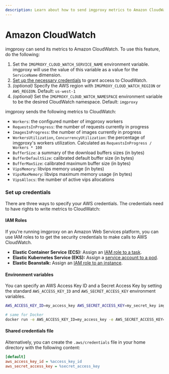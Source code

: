 ```yaml
---
description: Learn about how to send imgproxy metrics to Amazon CloudWatch
---
```


# Amazon CloudWatch

imgproxy can send its metrics to Amazon CloudWatch. To use this feature, do the following:

1. Set the `IMGPROXY_CLOUD_WATCH_SERVICE_NAME` environment variable. imgproxy will use the value of this variable as a value for the `ServiceName` dimension.
2. [Set up the necessary credentials](#set-up-credentials) to grant access to CloudWatch.
3. _(optional)_ Specify the AWS region with `IMGPROXY_CLOUD_WATCH_REGION` or `AWS_REGION`. Default: `us-west-1`
4. _(optional)_ Set the `IMGPROXY_CLOUD_WATCH_NAMESPACE` environment variable to be the desired CloudWatch namespace. Default: `imgproxy`

imgproxy sends the following metrics to CloudWatch:

* `Workers`: the configured number of imgproxy workers
* `RequestsInProgress`: the number of requests currently in progress
* `ImagesInProgress`: the number of images currently in progress
* `WorkersUtilization`, `ConcurrencyUtilization`: the percentage of imgproxy's workers utilization. Calculated as `RequestsInProgress / Workers * 100`
* `BufferSize`: a summary of the download buffers sizes (in bytes)
* `BufferDefaultSize`: calibrated default buffer size (in bytes)
* `BufferMaxSize`: calibrated maximum buffer size (in bytes)
* `VipsMemory`: libvips memory usage (in bytes)
* `VipsMaxMemory`: libvips maximum memory usage (in bytes)
* `VipsAllocs`: the number of active vips allocations

### Set up credentials

There are three ways to specify your AWS credentials. The credentials need to have rights to write metrics to CloudWatch:

#### IAM Roles

If you're running imgproxy on an Amazon Web Services platform, you can use IAM roles to to get the security credentials to make calls to AWS CloudWatch.

* **Elastic Container Service (ECS):** Assign an [IAM role to a task](https://docs.aws.amazon.com/AmazonECS/latest/developerguide/task-iam-roles.html).
* **Elastic Kubernetes Service (EKS):** Assign a [service account to a pod](https://docs.aws.amazon.com/eks/latest/userguide/pod-configuration.html).
* **Elastic Beanstalk:** Assign an [IAM role to an instance](https://docs.aws.amazon.com/elasticbeanstalk/latest/dg/iam-instanceprofile.html).

#### Environment variables

You can specify an AWS Access Key ID and a Secret Access Key by setting the standard `AWS_ACCESS_KEY_ID` and `AWS_SECRET_ACCESS_KEY` environment variables.

``` bash
AWS_ACCESS_KEY_ID=my_access_key AWS_SECRET_ACCESS_KEY=my_secret_key imgproxy

# same for Docker
docker run -e AWS_ACCESS_KEY_ID=my_access_key -e AWS_SECRET_ACCESS_KEY=my_secret_key -it ghcr.io/imgproxy/imgproxy
```

#### Shared credentials file

Alternatively, you can create the `.aws/credentials` file in your home directory with the following content:

```ini
[default]
aws_access_key_id = %access_key_id
aws_secret_access_key = %secret_access_key
```

